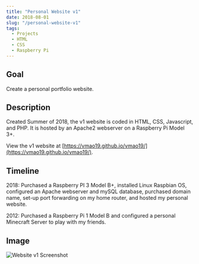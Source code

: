 ```yaml
---
title: "Personal Website v1"
date: 2018-08-01
slug: "/personal-website-v1"
tags:
  - Projects
  - HTML
  - CSS
  - Raspberry Pi
---
```


## Goal ##

Create a personal portfolio website.

## Description ##

Created Summer of 2018, the v1 website is coded in HTML, CSS, Javascript, and PHP. It is hosted by an Apache2 webserver on a Raspberry Pi Model 3+.

View the v1 website at [https://vmao19.github.io/vmao19/](https://vmao19.github.io/vmao19/).

## Timeline ##

2018: Purchased a Raspberry PI 3 Model B+, installed Linux Raspbian OS, configured an Apache webserver and mySQL database, purchased domain name, set-up port forwarding on my home router, and hosted my personal website.

2012: Purchased a Raspberry Pi 1 Model B and configured a personal Minecraft Server to play with my friends.

## Image ##

<img src="./v1-scaled.jpg" alt="Website v1 Screenshot" />